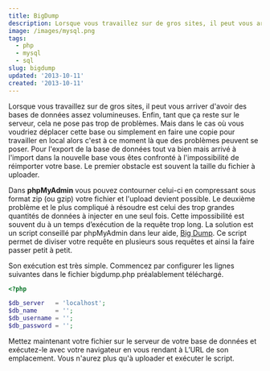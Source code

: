 ```yaml
---
title: BigDump
description: Lorsque vous travaillez sur de gros sites, il peut vous arriver d'avoir des bases de données assez volumineuses. Enfin, tant que ça reste sur le serveur, cela ne pose pas trop de problèmes.
image: /images/mysql.png
tags:
  - php
  - mysql
  - sql
slug: bigdump
updated: '2013-10-11'
created: '2013-10-11'
---
```


Lorsque vous travaillez sur de gros sites, il peut vous arriver d'avoir des bases de données assez volumineuses. Enfin, tant que ça reste sur le serveur, cela ne pose pas trop de problèmes. Mais dans le cas où vous voudriez déplacer cette base ou simplement en faire une copie pour travailler en local alors c'est à ce moment là que des problèmes peuvent se poser. Pour l'export de la base de données tout va bien mais arrivé à l'import dans la nouvelle base vous êtes confronté à l'impossibilité de réimporter votre base. Le premier obstacle est souvent la taille du fichier à uploader.

Dans **phpMyAdmin** vous pouvez contourner celui-ci en compressant sous format zip (ou gzip) votre fichier et l'upload devient possible. Le deuxième problème et le plus compliqué à résoudre est celui des trop grandes quantités de données à injecter en une seul fois. Cette impossibilité est souvent du à un temps d’exécution de la requête trop long. La solution est un script conseillé par phpMyAdmin dans leur aide, [Big Dump](http://www.ozerov.de/bigdump/). Ce script permet de diviser votre requête en plusieurs sous requêtes et ainsi la faire passer petit à petit.

Son exécution est très simple. Commencez par configurer les lignes suivantes dans le fichier bigdump.php préalablement téléchargé.

```php
<?php

$db_server   = 'localhost';
$db_name     = '';
$db_username = '';
$db_password = '';
```

Mettez maintenant votre fichier sur le serveur de votre base de données et exécutez-le avec votre navigateur en vous rendant à L’URL de son emplacement. Vous n'aurez plus qu'à uploader et exécuter le script.
